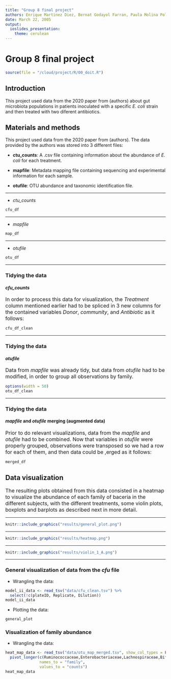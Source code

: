 ```yaml
---
title: "Group 8 final project"
authors: Enrique Martinez Diez, Bernat Godayol Farran, Paula Molina Polls, Sergio Esteban Echeverría, Niels Jakob Larsen
date: March 22, 2005
output:
  ioslides_presentation:
    theme: cerulean
---
```

# Group 8 final project


```r
source(file = "/cloud/project/R/00_doit.R")
```

## Introduction

This project used data from the 2020 paper from (authors) about gut microbiota populations in patients inoculated with a specific *E. coli* strain and then treated with two diferent antibiotics.

## Materials and methods

This project used data from the 2020 paper from (authors). The data provided by the authors was stored into 3 different files: 

*   **ctu_counts**: A .csv file containing information about the abundance of *E. coli* for each treatment.

*   **mapfile**: Metadata mapping file containing sequencing and experimental information for each sample.

*   **otufile**: OTU abundance and taxonomic identification file.

---

*   *ctu_counts*

```r
cfu_df
```

---

*   *mapfile*

```r
map_df
```

---

*   *otufile*
```r
otu_df
```

---

### Tidying the data
#### *cfu_counts*

<font size = "3">
In order to process this data for visualization, the *Treatment* column mentioned earlier had to be spliced in 3 new columns for the contained variables *Donor*, *community*, and *Antibiotic* as it follows: 
</font>

```r
cfu_df_clean
```

---

### Tidying the data
#### *otufile*

<font size="3">
Data from *mapfile* was already tidy, but data from *otufile* had to be modified, in order to group all observations by family.
</font>

```r
options(width = 50)
otu_df_clean
```

---

### Tidying the data
#### *mapfile* and *otufile* merging (augmented data)

<font size="3">
Prior to do relevant visualizations, data from the *mapfile* and *otufile* had to be combined. Now that variables in *otufile* were properly grouped, observations were transposed so we had a row for each of them, and then data could be ,erged as it follows:
</font>

```r
merged_df
```

## Data visualization
<font size="3">
The resulting plots obtained from this data consisted in a heatmap to visualize the abundance of each family of baceria in the different subjects, with the different treatments, some violin plots, boxplots and barplots as described next in more detail.
</font>

---

```r
knitr::include_graphics("results/general_plot.png")
```

---

```r
knitr::include_graphics("results/heatmap.png")
```

---

```r
knitr::include_graphics("results/violin_1_A.png")
```

--- 

### General visualization of data from the *cfu* file

*   Wrangling the data:
```r
model_ii_data <- read_tsv("data/cfu_clean.tsv") %>% 
  select(!c(plateID, Replicate, Dilution))
model_ii_data
```

*   Plotting the data:
```r
general_plot
```

### Visualization of family abundance

*   Wrangling the data:
```r
heat_map_data <- read_tsv("data/otu_map_merged.tsv", show_col_types = FALSE) %>%
  pivot_longer(c(Ruminococcaceae,Enterobacteriaceae,Lachnospiraceae,Bifidobacteriaceae,Clostridiaceae_1,Erysipelotrichaceae,Bacteroidaceae,Coriobacteriaceae,Porphyromonadaceae,Enterococcaceae),
               names_to = "family",
               values_to = "counts")
heat_map_data
```